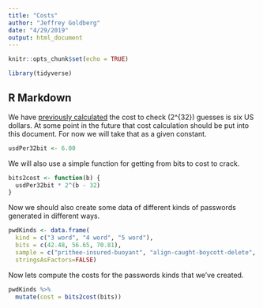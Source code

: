 ```yaml
---
title: "Costs"
author: "Jeffrey Goldberg"
date: "4/29/2019"
output: html_document
---
```


```r
knitr::opts_chunk$set(echo = TRUE)
```

```r
library(tidyverse)
```
## R Markdown

We have [previously calculated](https://discussions.agilebits.com/discussion/comment/470503/#Comment_470503) the cost to check \(2^{32}\) guesses is six US dollars. At some point in the future that cost calculation should be put into this document. For now we will take that as a given constant.

```r
usdPer32bit <- 6.00
```

We will also use a simple function for getting from bits to cost to crack.

```r
bits2cost <- function(b) {
  usdPer32bit * 2^(b - 32)
}
```

Now we should also create some data of different kinds of passwords generated in different ways.

```r
pwdKinds <- data.frame(
  kind = c("3 word", "4 word", "5 word"),
  bits = c(42.48, 56.65, 70.81),
  sample = c("prithee-insured-buoyant", "align-caught-boycott-delete", "boo-canter-hayseed-grudging-screech"),
  stringsAsFactors=FALSE)
```

Now lets compute the costs for the passwords kinds that we've created.

```r
pwdKinds %>% 
  mutate(cost = bits2cost(bits))
```
